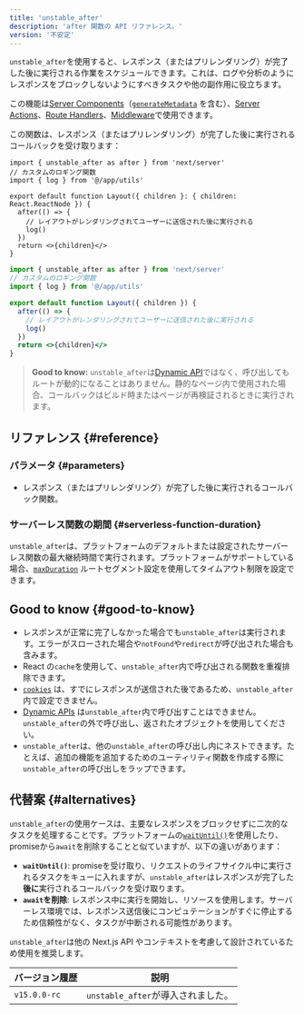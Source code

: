 ```yaml
---
title: 'unstable_after'
description: 'after 関数の API リファレンス。'
version: '不安定'
---
```


`unstable_after`を使用すると、レスポンス（またはプリレンダリング）が完了した後に実行される作業をスケジュールできます。これは、ログや分析のようにレスポンスをブロックしないようにすべきタスクや他の副作用に役立ちます。

この機能は[Server Components](/docs/app/building-your-application/rendering/server-components)（[`generateMetadata`](https://nextjs.org/docs/app/api-reference/functions/generate-metadata) を含む）、[Server Actions](/docs/app/building-your-application/data-fetching/server-actions-and-mutations)、[Route Handlers](/docs/app/building-your-application/routing/route-handlers)、[Middleware](/docs/app/building-your-application/routing/middleware)で使用できます。

この関数は、レスポンス（またはプリレンダリング）が完了した後に実行されるコールバックを受け取ります：

```tsx title="app/layout.tsx switcher
import { unstable_after as after } from 'next/server'
// カスタムのロギング関数
import { log } from '@/app/utils'

export default function Layout({ children }: { children: React.ReactNode }) {
  after(() => {
    // レイアウトがレンダリングされてユーザーに送信された後に実行される
    log()
  })
  return <>{children}</>
}
```

```jsx filename="app/layout.js switcher
import { unstable_after as after } from 'next/server'
// カスタムのロギング関数
import { log } from '@/app/utils'

export default function Layout({ children }) {
  after(() => {
    // レイアウトがレンダリングされてユーザーに送信された後に実行される
    log()
  })
  return <>{children}</>
}
```

> **Good to know:** `unstable_after`は[Dynamic API](/docs/app/building-your-application/rendering/server-components#dynamic-apis)ではなく、呼び出してもルートが動的になることはありません。静的なページ内で使用された場合、コールバックはビルド時またはページが再検証されるときに実行されます。

## リファレンス {#reference}

### パラメータ {#parameters}

- レスポンス（またはプリレンダリング）が完了した後に実行されるコールバック関数。

### サーバーレス関数の期間 {#serverless-function-duration}

`unstable_after`は、プラットフォームのデフォルトまたは設定されたサーバーレス関数の最大継続時間で実行されます。プラットフォームがサポートしている場合、[`maxDuration`](/docs/app/api-reference/file-conventions/route-segment-config#maxduration) ルートセグメント設定を使用してタイムアウト制限を設定できます。

## Good to know {#good-to-know}

- レスポンスが正常に完了しなかった場合でも`unstable_after`は実行されます。エラーがスローされた場合や`notFound`や`redirect`が呼び出された場合も含みます。
- React の`cache`を使用して、`unstable_after`内で呼び出される関数を重複排除できます。
- [`cookies`](/docs/app/api-reference/functions/cookies) は、すでにレスポンスが送信された後であるため、`unstable_after`内で設定できません。
- [Dynamic APIs](/docs/app/building-your-application/rendering/server-components#dynamic-apis) は`unstable_after`内で呼び出すことはできません。`unstable_after`の外で呼び出し、返されたオブジェクトを使用してください。
- `unstable_after`は、他の`unstable_after`の呼び出し内にネストできます。たとえば、追加の機能を追加するためのユーティリティ関数を作成する際に`unstable_after`の呼び出しをラップできます。

## 代替案 {#alternatives}

`unstable_after`の使用ケースは、主要なレスポンスをブロックせずに二次的なタスクを処理することです。プラットフォームの[`waitUntil()`](https://vercel.com/docs/functions/functions-api-reference)を使用したり、promiseから`await`を削除することと似ていますが、以下の違いがあります：

- **`waitUntil()`**: promiseを受け取り、リクエストのライフサイクル中に実行されるタスクをキューに入れますが、`unstable_after`はレスポンスが完了した**後に**実行されるコールバックを受け取ります。
- **`await`を削除**: レスポンス中に実行を開始し、リソースを使用します。サーバーレス環境では、レスポンス送信後にコンピュテーションがすぐに停止するため信頼性がなく、タスクが中断される可能性があります。

`unstable_after`は他の Next.js API やコンテキストを考慮して設計されているため使用を推奨します。

| バージョン履歴 | 説明                               |
| -------------- | ---------------------------------- |
| `v15.0.0-rc`   | `unstable_after`が導入されました。 |
